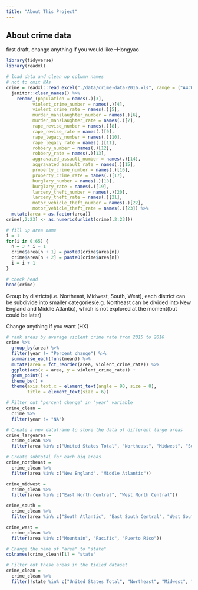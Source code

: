 ```yaml
---
title: "About This Project"
---
```



## About crime data

first draft, change anything if you would like --Hongyao

```r
library(tidyverse)
library(readxl)
```

```r
# load data and clean up column names
# not to omit NAs
crime = readxl::read_excel("./data/crime-data-2016.xls", range = ("A4:W202")) %>% 
  janitor::clean_names() %>% 
    rename_(population = names(.)[3],
          violent_crime_number = names(.)[4],
          violent_crime_rate = names(.)[5],
          murder_manslaughter_number = names(.)[6],
          murder_manslaughter_rate = names(.)[7],
          rape_revise_number = names(.)[8],
          rape_revise_rate = names(.)[9],
          rape_legacy_number = names(.)[10],
          rape_legacy_rate = names(.)[11],
          robbery_number = names(.)[12],
          robbery_rate = names(.)[13],
          aggravated_assault_number = names(.)[14],
          aggravated_assault_rate = names(.)[15],
          property_crime_number = names(.)[16],
          property_crime_rate = names(.)[17],
          burglary_number = names(.)[18],
          burglary_rate = names(.)[19],
          larceny_theft_number = names(.)[20],
          larceny_theft_rate = names(.)[21],
          motor_vehicle_theft_number = names(.)[22],
          motor_vehicle_theft_rate = names(.)[23]) %>% 
  mutate(area = as.factor(area)) 
crime[,2:23] <- as.numeric(unlist(crime[,2:23]))

# fill up area name
i = 1
for(i in 0:65) {
  n = 3 * i + 1
  crime$area[n + 1] = paste0(crime$area[n]) 
  crime$area[n + 2] = paste0(crime$area[n])
  i = i + 1
}

# check head
head(crime)
```

Group by districts(i.e. Northeast, Midwest, South, West), each district can be subdivide into smaller categories(e.g. Northeast can be divided into New England and Middle Atlantic), which is not explored at the moment(but could be later)

Change anything if you want (HX)

```r
# rank areas by average violent crime rate from 2015 to 2016
crime %>% 
  group_by(area) %>% 
  filter(year != "Percent change") %>%
  summarise_each(funs(mean)) %>%
  mutate(area = fct_reorder(area, violent_crime_rate)) %>% 
  ggplot(aes(x = area, y = violent_crime_rate)) +
  geom_point() +
  theme_bw() +
  theme(axis.text.x = element_text(angle = 90, size = 8),
        title = element_text(size = 6))
```

```r
# Filter out "percent change" in "year" variable
crime_clean = 
  crime %>%
  filter(year != "NA")

# Create a new dataframe to store the data of different large areas
crime_largearea = 
  crime_clean %>%
  filter(area %in% c("United States Total", "Northeast", "Midwest", "South", "West"))

# Create subtotal for each big areas
crime_northeast = 
  crime_clean %>%
  filter(area %in% c("New England", "Middle Atlantic"))

crime_midwest = 
  crime_clean %>%
  filter(area %in% c("East North Central", "West North Central"))

crime_south = 
  crime_clean %>%
  filter(area %in% c("South Atlantic", "East South Central", "West South Central"))

crime_west = 
  crime_clean %>%
  filter(area %in% c("Mountain", "Pacific", "Puerto Rico"))

# Change the name of "area" to "state"
colnames(crime_clean)[1] = "state"

# Filter out these areas in the tidied dataset
crime_clean = 
  crime_clean %>%
  filter(!state %in% c("United States Total", "Northeast", "Midwest", "South", "West", "New England", "Middle Atlantic", "East North Central", "West North Central", "South Atlantic", "East South Central", "West South Central", "Mountain", "Pacific", "Puerto Rico"))
```


















